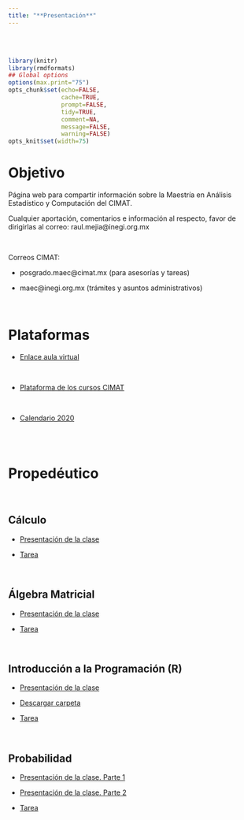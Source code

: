 ```yaml
---
title: "**Presentación**"
--- 
```


<br>
<br>


```r
library(knitr)
library(rmdformats)
## Global options
options(max.print="75")
opts_chunk$set(echo=FALSE,
               cache=TRUE,
               prompt=FALSE,
               tidy=TRUE,
               comment=NA,
               message=FALSE,
               warning=FALSE)
opts_knit$set(width=75)
```

<div class=text-justify>

# **Objetivo** 

Página web para compartir información sobre la Maestría en Análisis Estadístico y Computación del CIMAT.

Cualquier aportación, comentarios e información al respecto, favor de dirigirlas al correo: raul.mejia@inegi.org.mx

<br>

Correos CIMAT:

- posgrado.maec@cimat.mx  (para asesorías y tareas)

- maec@inegi.org.mx (trámites y asuntos administrativos)

<br>

# **Plataformas**

- [Enlace aula virtual](https://bluejeans.com/443962031){target='_blank'}


<br>

- [Plataforma de los cursos CIMAT](http://148.207.189.18:8080/){target="_blank"}

<br> 

- [Calendario 2020](materiales/Calendario MAEC 2020.pdf){target="_blank"}



<br>
<br>

# **Propedéutico**

<br>

## **Cálculo**

- [Presentación de la clase](materiales/prope/PropedeuticoCalculo.pdf){target="_blank"}

- [Tarea](materiales/prope/TareaCalculo.pdf){target="_blank"}

<br>

## **Álgebra Matricial**

- [Presentación de la clase](materiales/prope/prope_inegi.pdf){target="_blank"}

- [Tarea](materiales/prope/tarea_prope_inegi.pdf){target="_blank"}

<br>

## **Introducción a la Programación (R)**

- [Presentación de la clase](materiales/prope/programacion_r/Introduccion-programacion-R.pdf){target="_blank"}

- [Descargar carpeta](materiales/prope/programacion_r/programacion_r.zip)

- [Tarea](materiales/prope/Tarea-programacion-R.pdf)



<br>

## **Probabilidad**

- [Presentación de la clase. Parte 1](materiales/prope/MAEC_Clase1_Prob.pdf){target="_blank"}

- [Presentación de la clase. Parte 2](materiales/prope/MAEC_Clase2_Prob.pdf){target="_blank"}

- [Tarea](materiales/prope/MAEC_Tarea1_Probabilidad.pdf)



</div>




